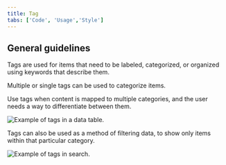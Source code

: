 ```yaml
---
title: Tag
tabs: ['Code', 'Usage','Style']
---
```


## General guidelines

Tags are used for items that need to be labeled, categorized, or organized using keywords that describe them.


Multiple or single tags can be used to categorize items.

Use tags when content is mapped to multiple categories, and the user needs a way to differentiate between them.

![Example of tags in a data table.](images/tag-usage-2.png)

Tags can also be used as a method of filtering data, to show only items within that particular category.


![Example of tags in search.](images/tag-usage-1.png)

